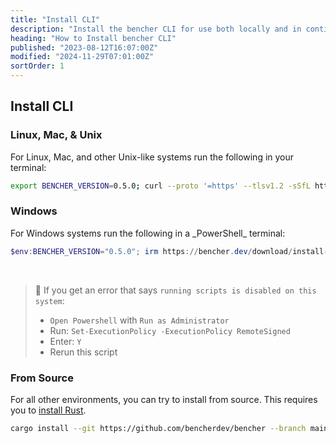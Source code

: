 ```yaml
---
title: "Install CLI"
description: "Install the bencher CLI for use both locally and in continuous benchmarking"
heading: "How to Install bencher CLI"
published: "2023-08-12T16:07:00Z"
modified: "2024-11-29T07:01:00Z"
sortOrder: 1
---
```



<h2>Install CLI</h2>

<h3>Linux, Mac, & Unix</h3>
For Linux, Mac, and other Unix-like systems run the following in your terminal:

```sh
export BENCHER_VERSION=0.5.0; curl --proto '=https' --tlsv1.2 -sSfL https://bencher.dev/download/install-cli.sh | sh
```

<h3>Windows</h3>
For Windows systems run the following in a _PowerShell_ terminal:

```powershell
$env:BENCHER_VERSION="0.5.0"; irm https://bencher.dev/download/install-cli.ps1 | iex
```

<br />

> 🐰 If you get an error that says `running scripts is disabled on this system`:
> - `Open Powershell` with `Run as Administrator`
> - Run: `Set-ExecutionPolicy -ExecutionPolicy RemoteSigned`
> - Enter: `Y`
> - Rerun this script

<h3>From Source</h3>

For all other environments, you can try to install from source. This requires you to [install Rust](https://rustup.rs/).

```sh
cargo install --git https://github.com/bencherdev/bencher --branch main --locked --force bencher_cli
```
